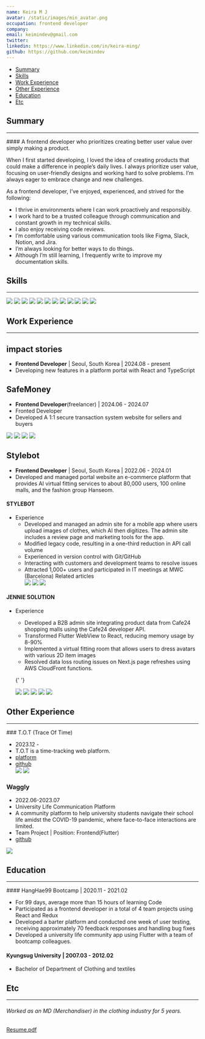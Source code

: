 ```yaml
---
name: Keira M J
avatar: /static/images/min_avatar.png
occupation: frontend developer
company:
email: keimindev@gmail.com
twitter:
linkedin: https://www.linkedin.com/in/keira-ming/
github: https://github.com/keimindev
---
```


- [Summary](#summary)
- [Skills](#skills)
- [Work Experience](#work-experience)
- [Other Experience](#other-experience)
- [Education](#education)
- [Etc](#etc)

## Summary

<hr className="mb-2" />
#### A frontend developer who prioritizes creating better user value over simply making a product.

When I first started developing, I loved the idea of creating products that could make a difference in people’s daily lives. I always prioritize user value, focusing on user-friendly designs and working hard to solve problems. I’m always eager to embrace change and new challenges.

As a frontend developer, I’ve enjoyed, experienced, and strived for the following:

- I thrive in environments where I can work proactively and responsibly.
- I work hard to be a trusted colleague through communication and constant growth in my technical skills.
- I also enjoy receiving code reviews.
- I’m comfortable using various communication tools like Figma, Slack, Notion, and Jira.
- I’m always looking for better ways to do things.
- Although I’m still learning, I frequently write to improve my documentation skills.

## Skills

<hr className="mb-2" />
<div className="m-0 flex flex-wrap p-0">
  <img
    className="m-0 w-[120px] rounded-full p-2"
    src="https://img.shields.io/badge/-JavaScript-ced4da.svg?&style=for-the-badge&logo=Javascript&logoColor=black"
  />
  <img
    className="m-0 w-[120px] rounded-full p-2"
    src="https://img.shields.io/badge/-TypeScript-ced4da.svg?&style=for-the-badge&logo=Typescript&logoColor=black"
  />
  <img
    className="m-0 w-[100px] rounded-full p-2"
    src="https://img.shields.io/badge/-React-ced4da?logo=react&style=for-the-badge&logoColor=black"
  />
  <img
    className="m-0 w-[100px] rounded-full p-2"
    src="https://img.shields.io/badge/-Next.js-ced4da?logo=next.js&style=for-the-badge&logoColor=black"
  />
  <img
    className="m-0 w-[100px] rounded-full p-2"
    src="https://img.shields.io/badge/-flutter-ced4da?logo=flutter&style=for-the-badge&logoColor=black"
  />
  <img
    className="m-0 w-[100px] rounded-full p-2"
    src="https://img.shields.io/badge/-Node.js-ced4da?logo=node.js&style=for-the-badge&logoColor=black"
  />
  <img
    className="m-0 w-[100px] rounded-full p-2"
    src="https://img.shields.io/badge/-Redux-ced4da?logo=redux&style=for-the-badge&logoColor=black"
  />
  <img
    className="m-0 w-[100px] rounded-full p-2"
    src="https://img.shields.io/badge/-Recoil-ced4da?logo=recoil&style=for-the-badge&logoColor=black"
  />
  <img
    className="m-0 w-[120px] rounded-full p-2"
    src="https://img.shields.io/badge/-MongoDB-ced4da?logo=mongoDB&style=for-the-badge&logoColor=black"
  />
  <img
    className="m-0 w-[120px] rounded-full p-2"
    src="https://img.shields.io/badge/-Firebase-ced4da?logo=firebase&style=for-the-badge&logoColor=black"
  />
  <img
    className="m-0 w-[100px] rounded-full p-2"
    src="https://img.shields.io/badge/-Amazon-ced4da?logo=Amazon&style=for-the-badge&logoColor=black"
  />
  <img
    className="m-0 w-[100px] rounded-full p-2"
    src="https://img.shields.io/badge/github-ced4da?style=for-the-badge&logo=github&logoColor=black"
  />
</div>

## Work Experience

<hr className="mb-2" />

## impact stories

- **Frontend Developer** | Seoul, South Korea | 2024.08 - present
- Developing new features in a platform portal with React and TypeScript

## SafeMoney

- **Frontend Developer**(freelancer) | 2024.06 - 2024.07
- Fronted Developer
- Developed A 1:1 secure transaction system website for sellers and buyers

<div className="m-0 flex flex-wrap p-0">
  <img
    className="m-0 mb-1 w-[100px] rounded-full p-2"
    src="https://img.shields.io/badge/-TypeScript-ced4da.svg?&style=flat-square&logo=Typescript&logoColor=black"
  />
  <img
    className="m-0 mb-1 w-[90px] rounded-full p-2"
    src="https://img.shields.io/badge/-next.js-ced4da.svg?&style=flat-square&logo=next.js&logoColor=black"
  />
  <img
    className="m-0 mb-1 w-[100px] rounded-full p-2"
    src="https://img.shields.io/badge/-shadcn/ui-ced4da.svg?&style=flat-square&logo=shadcn/ui&logoColor=black"
  />
  <img
    className="m-0 mb-1 w-[80px] rounded-full p-2"
    src="https://img.shields.io/badge/-recoil-ced4da.svg?&style=flat-square&logo=recoil&logoColor=black"
  />
</div>

## Stylebot

- **Frontend Developer** | Seoul, South Korea | 2022.06 - 2024.01
- Developed and managed portal website an e-commerce platform that provides AI virtual fitting services to about 80,000 users, 100 online malls, and the fashion group Hanseom.

#### STYLEBOT

- Experience
  - Developed and managed an admin site for a mobile app where users upload images of clothes, which AI then digitizes. The admin site includes a review page and marketing tools for the app.
  - Modified legacy code, resulting in a one-third reduction in API call volume
  - Experienced in version control with Git/GitHub
  - Interacting with customers and development teams to resolve issues
  - Attracted 1,000+ users and participated in IT meetings at MWC (Barcelona) Related articles
    <div className="m-0 flex flex-wrap p-0">
      <img
        className="m-0 mb-1 w-[100px] rounded-full p-2"
        src="https://img.shields.io/badge/-TypeScript-ced4da.svg?&style=flat-square&logo=Typescript&logoColor=black"
      />
      <img
        className="m-0 mb-1 w-[90px] rounded-full p-2"
        src="https://img.shields.io/badge/-next.js-ced4da.svg?&style=flat-square&logo=next.js&logoColor=black"
      />
      <img
        className="m-0 mb-1 w-[70px] rounded-full p-2"
        src="https://img.shields.io/badge/-mui-ced4da.svg?&style=flat-square&logo=mui&logoColor=black"
      />
    </div>

#### JENNIE SOLUTION

- Experience

  - Developed a B2B admin site integrating product data from Cafe24 shopping malls using the Cafe24 developer API.
  - Transformed Flutter WebView to React, reducing memory usage by 8-90%
  - Implemented a virtual fitting room that allows users to dress avatars with various 2D item images
  - Resolved data loss routing issues on Next.js page refreshes using AWS CloudFront functions.

  {' '}

  <div className="m-0 flex flex-wrap p-0">
    <img
      className="m-0 mb-1 w-[100px] rounded-full p-2"
      src="https://img.shields.io/badge/-TypeScript-ced4da.svg?&style=flat-square&logo=Typescript&logoColor=black"
    />
    <img
      className="m-0 mb-1 w-[90px] rounded-full p-2"
      src="https://img.shields.io/badge/-React-ced4da.svg?&style=flat-square&logo=react&logoColor=black"
    />
    <img
      className="m-0 mb-1 w-[90px] rounded-full p-2"
      src="https://img.shields.io/badge/-next.js-ced4da.svg?&style=flat-square&logo=next.js&logoColor=black"
    />
    <img
      className="m-0 mb-1 w-[90px] rounded-full p-2"
      src="https://img.shields.io/badge/-redux-ced4da.svg?&style=flat-square&logo=redux&logoColor=black"
    />
    <img
      className="m-0 mb-1 w-[70px] rounded-full p-2"
      src="https://img.shields.io/badge/-mui-ced4da.svg?&style=flat-square&logo=mui&logoColor=black"
    />
  </div>

## Other Experience

<hr className="mb-2" />
### T.O.T (Trace Of Time)

- 2023.12 -
- T.O.T is a time-tracking web platform.
- <a href="https://tot-web.vercel.app/" target="_blank">
    platform
  </a>
- <a href="https://github.com/keimindev/tot" target="_blank">
    github
  </a>
  <div className="m-0 mb-0 flex flex-wrap p-0">
    <img
      className="m-0 mb-1 w-[90px] rounded-full p-2"
      src="https://img.shields.io/badge/-next.js-ced4da.svg?&style=flat-square&logo=next.js&logoColor=black"
    />
    <img
      className="m-0 mb-1 w-[80px] rounded-full p-2"
      src="https://img.shields.io/badge/-recoil-ced4da.svg?&style=flat-square&logo=recoil&logoColor=black"
    />
  </div>

### Waggly

- 2022.06-2023.07
- University Life Communication Platform
- A community platform to help university students navigate their school life amidst the COVID-19 pandemic, where face-to-face interactions are limited.
- Team Project | Position: Frontend(Flutter)
- <a href="https://github.com/WagglyDevTeam/FrontEnd" target="_blank">
    github
  </a>

<img
  className="m-0 mb-1 w-[90px] rounded-full p-2"
  src="https://img.shields.io/badge/-flutter-ced4da?logo=flutter&style=flat-square&logoColor=black"
/>

## Education

<hr className="mb-2" />
#### HangHae99 Bootcamp | 2020.11 - 2021.02

- For 99 days, average more than 15 hours of learning Code
- Participated as a frontend developer in a total of 4 team projects using React and Redux
- Developed a barter platform and conducted one week of user testing, receiving approximately 70 feedback responses and handling bug fixes
- Developed a university life community app using Flutter with a team of bootcamp colleagues.

#### Kyungsug University | 2007.03 - 2012.02

- Bachelor of Department of Clothing and textiles

## Etc

<hr className="mb-2" />

###### Worked as an MD (Merchandiser) in the clothing industry for 5 years.

<div className="mt-20 flex justify-center">
  <a href="https://drive.google.com/file/d/1mkIZHqyk8uNzGJnpQR9YYlEip8w15TSZ/view?usp=sharing">
    <div className="flex h-[40px] w-[140px] cursor-pointer items-center justify-center rounded-full border text-center hover:border-primary-500 hover:text-primary-500">
      Resume.pdf
    </div>
  </a>
</div>
